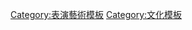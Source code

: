 {{template category
|type = navbox
|description = '''本分類收率與廣播相關的模板，包括廣播電台、節目、人物等。
|portal =
}}

[[Category:表演藝術模板|Category:表演藝術模板]]
[[Category:文化模板|Category:文化模板]]